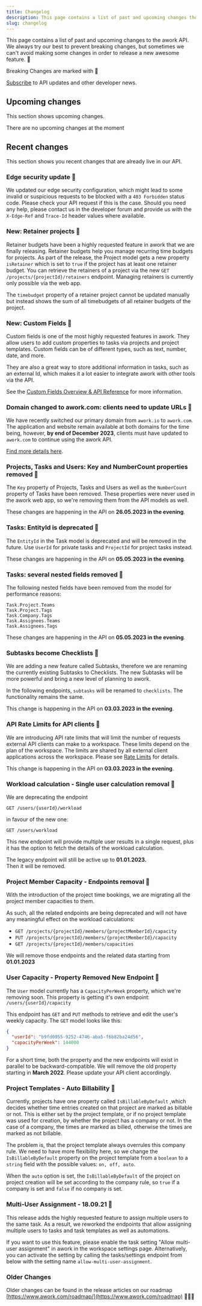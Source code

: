 ```yaml
---
title: Changelog
description: This page contains a list of past and upcoming changes the the awork API.
slug: changelog
---
```


This page contains a list of past and upcoming changes to the awork API. We always try our best to prevent breaking changes, but sometimes we can't avoid making some changes in order to release a new awesome feature. 🚀

<Warning>Breaking Changes are marked with 🚨</Warning>

[Subscribe](https://form.123formbuilder.com/form-6455567/api-newsletter-signup) to API updates and other developer news.

## Upcoming changes

This section shows upcoming changes.

<Note>There are no upcoming changes at the moment</Note>

## Recent changes

This section shows you recent changes that are already live in our API.

### Edge security update 🔐

We updated our edge security configuration, which might lead to some invalid or suspicious requests to be blocked with a `403 Forbidden` status code. Please check your API request if this is the case. Should you need any help, please contact us in the developer forum and provide us with the `X-Edge-Ref` and `Trace-Id` header values where available.

### New: Retainer projects 🚀

Retainer budgets have been a highly requested feature in awork that we are finally releasing. Retainer budgets help you manage recurring time budgets for projects. As part of the release, the Project model gets a new property `isRetainer` which is set to `true` if the project has at least one retainer budget. You can retrieve the retainers of a project via the new `GET /projects/{projectId}/retainers` endpoint.
Managing retainers is currently only possible via the web app.

<Note>The `timebudget` property of a retainer project cannot be updated manually but instead shows the sum of all timebudgets of all retainer budgets of the project.</Note>

### New: Custom Fields 🚀

Custom fields is one of the most highly requested features in awork. They allow users to add custom properties to tasks via projects and project templates. Custom fields can be of different types, such as text, number, date, and more.

They are also a great way to store additional information in tasks, such as an external Id, which makes it a lot easier to integrate awork with other tools via the API.

See the [Custom Fields Overview & API Reference](./customfields) for more information.

### Domain changed to awork.com: clients need to update URLs 🚨

We have recently switched our primary domain from `awork.io` to `awork.com`. The application and website remain available at both domains for the time being, however, **by end of December 2023**, clients must have updated to `awork.com` to continue using the awork API.

[Find more details here](https://support.awork.com/en/articles/8333169-awork-switches-to-com).

### Projects, Tasks and Users: Key and NumberCount properties removed 🚨

The `Key` property of Projects, Tasks and Users as well as the `NumberCount` property of Tasks have been removed. These properties were never used in the awork web app, so we're removing them from the API models as well.

These changes are happening in the API on **26.05.2023 in the evening**.

### Tasks: EntityId is deprecated 🚨

The `EntityId` in the Task model is deprecated and will be removed in the future. Use `UserId` for private tasks and `ProjectId` for project tasks instead.

These changes are happening in the API on **05.05.2023 in the evening**.

### Tasks: several nested fields removed 🚨

The following nested fields have been removed from the model for performance reasons:

```
Task.Project.Teams
Task.Project.Tags
Task.Company.Tags
Task.Assignees.Teams
Task.Assignees.Tags
```

These changes are happening in the API on **05.05.2023 in the evening**.

### Subtasks become Checklists 🚨

We are adding a new feature called Subtasks, therefore we are renaming the currently existing Subtasks to Checklists. The new Subtasks will be more powerful and bring a new level of planning to awork.

In the following endpoints, `subtasks` will be renamed to `checklists`. The functionality remains the same.

This change is happening in the API on **03.03.2023 in the evening**.

### API Rate Limits for API clients  🚨

We are introducing API rate limits that will limit the number of requests external API clients can make to a workspace. These limits depend on the plan of the workspace. The limits are shared by all external client applications across the workspace. Please see [Rate Limits](./rate-limits.mdx) for details.

This change is happening in the API on **03.03.2023 in the evening**.

### Workload calculation - Single user calculation removal  🚨

We are deprecating the endpoint&#x20;

`GET /users/{userId}/workload`&#x20;

in favour of the new one:&#x20;

`GET /users/workload`&#x20;

This new endpoint will provide multiple user results in a single request, plus it has the option to fetch the details of the workload calculation.

The legacy endpoint will still be active up to **01.01.2023.** \
Then it will be removed.

### Project Member Capacity - Endpoints removal 🚨

With the introduction of the project time bookings, we are migrating all the project member capacities to them.&#x20;

As such, all the related endpoints are being deprecated and will not have any meaningful effect on the workload calculations:

* `GET /projects/{projectId}/members/{projectMemberId}/capacity`
* `PUT /projects/{projectId}/members/{projectMemberId}/capacity`
* `GET /projects/{projectId}/members/capacities`

We will remove those endpoints and the related data starting from **01.01.2023**

### User Capacity - Property Removed New Endpoint 🚨

The `User` model currently has a `CapacityPerWeek` property, which we're removing soon. This property is getting it's own endpoint: `/users/{userId}/capacity`

This endpoint has `GET` and `PUT` methods to retrieve and edit the user's weekly capacity. The `GET` model looks like this:

```json
{
  "userId": "b9fd0955-9252-4746-aba5-f6b82ba24d56",
  "capacityPerWeek": 144000
}
```

For a short time, both the property and the new endpoints will exist in parallel to be backward-compatible. We will remove the old property starting in **March 2022**. Please update your API client accordingly.

### Project Templates - Auto Billability 🚨

Currently, projects have one property called `IsBillableByDefault` ,which decides whether time entries created on that project are marked as billable or not. This is either set by the project template, or if no project template was used for creation, by whether the project has a company or not. In the case of a company, the times are marked as billed, otherwise the times are marked as not billable.

The problem is, that the project template always overrules this company rule. We need to have more flexibility here, so we change the `IsBillableByDefault` property on the project template from a `boolean` to a `string` field with the possible values: `on, off, auto`.

When the `auto` option is set, the `IsBillableByDefault` of the project on project creation will be set according to the company rule, so `true` if a company is set and `false` if no company is set.

### Multi-User Assignment - 18.09.21 🚨

This release adds the highly requested feature to assign multiple users to the same task. As a result, we reworked the endpoints that allow assigning multiple users to tasks and task templates as well as automations.

If you want to use this feature, please enable the task setting "Allow multi-user assignment" in awork in the workspace settings page. Alternatively, you can activate the setting by calling the tasks/settings endpoint from below with the setting name `allow-multi-user-assignment`.

### Older Changes

Older changes can be found in the release articles on our roadmap [https://www.awork.com/roadmap/](https://www.awork.com/roadmap) 🕵🏻‍♂️